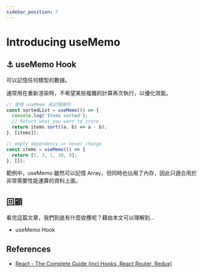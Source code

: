```yaml
---
sidebar_position: 7
---
```


# Introducing useMemo

## ⚓ useMemo Hook

可以記憶任何類型的數據。

通常用在重新渲染時，不希望某些複雜的計算再次執行，以優化效能。

```jsx
// 使用 useMemo 來記憶陣列
const sortedList = useMemo(() => {
  console.log('Items sorted');
  // Return what you want to store
  return items.sort((a, b) => a - b);
}, [items]);

// empty dependency => never change
const items = useMemo(() => {
  return [5, 3, 1, 10, 9];
}, []);
```

範例中，useMemo 雖然可以記憶 Array，但同時也佔用了內存，因此只適合用於非常需要性能運算的資料上面。

## 回顧

看完這篇文章，我們到底有什麼收穫呢？藉由本文可以理解到…

- useMemo Hook

## References

- [React - The Complete Guide (incl Hooks, React Router, Redux)](https://www.udemy.com/course/react-the-complete-guide-incl-redux/)
